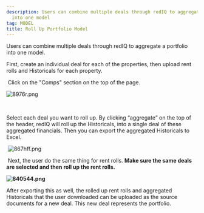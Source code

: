 ```yaml
---
description: Users can combine multiple deals through redIQ to aggregate a portfolio
  into one model
tag: MODEL
title: Roll Up Portfolio Model
---
```


Users can combine multiple deals through redIQ to aggregate a portfolio into one model.


First, create an individual deal for each of the properties, then upload rent rolls and Historicals for each property.


 Click on the "Comps" section on the top of the page.


<Frame>
  <img src="https://rediq.zendesk.com/hc/article_attachments/360060417431/8976r.png" alt="8976r.png" />
</Frame>


 


Select each deal you want to roll up. By clicking “aggregate” on the top of the header, redIQ will roll up the Historicals, into a single deal of these aggregated financials. Then you can export the aggregated Historicals to Excel.


 ![867hff.png](https://rediq.zendesk.com/hc/article_attachments/360060417491/867hff.png)


 Next, the user do the same thing for rent rolls. **Make sure the same deals are selected and then roll up the rent rolls.**


**![840544.png](https://rediq.zendesk.com/hc/article_attachments/360060245552/840544.png)**


After exporting this as well, the rolled up rent rolls and aggregated Historicals that the user downloaded can be uploaded as the source documents for a new deal. This new deal represents the portfolio.